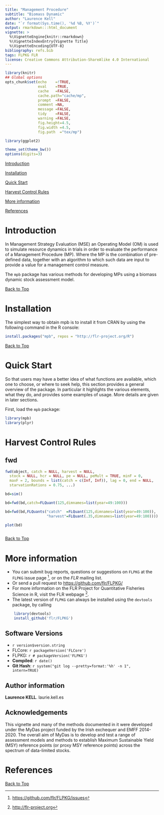 ```yaml
---
title: "Management Procedure"
subtitle: "Biomass Dynamic"
author: "Laurence Kell"
date: "`r format(Sys.time(), '%d %B, %Y')`"
output: rmarkdown:::html_document
vignette: >
  %\VignetteEngine{knitr::rmarkdown}
  %\VignetteIndexEntry{Vignette Title}
  %\VignetteEncoding{UTF-8}
bibliography: refs.bib
tags: FLPKG FLR
license: Creative Commons Attribution-ShareAlike 4.0 International
---
```


```r
library(knitr)
## Global options
opts_chunk$set(echo    =!TRUE,
               eval    =TRUE,
               cache   =FALSE,
               cache.path="cache/mp",
               prompt  =FALSE,
               comment =NA,
               message =FALSE,
               tidy    =FALSE,
               warning =FALSE,
               fig.height=4.5,
               fig.width =4.5,
               fig.path  ="tex/mp")
```


```r
library(ggplot2)

theme_set(theme_bw())
options(digits=3)
```

[](#top)

[Introduction](#Introduction)

[Installation](#Installation)

[Quick Start](#QuickStart)

[Harvest Control Rules](#Harvest)

[More information](#More)

[References](#References)

# Introduction {#Introduction}

In Management Strategy Evaluation (MSE) an Operating Model (OM) is used to simulate resource dynamics in trials in order to evaluate the performance of a Management Procedure (MP). Where the MP is the combination of pre-defined data, together with an algorithm to which such data are input to provide a value for a management control measure. 

The `mpb` package has various methods for developing MPs using a biomass dynamic stock assessment model.

[Back to Top](#top)

# Installation {#Installation}

The simplest way to obtain mpb is to install it from CRAN by using the following command in the R console:

```r
install.packages("mpb", repos = "http://flr-project.org/R")
```

[Back to Top](#top)

# Quick Start {#QuickStart}

So that users may have a better idea of what functions are available, which one to choose, or where to seek help, this section provides a general overview of the package. In particular it highlights the various elements, what they do, and provides some examples of usage. More details are given in later sections.

First, load the `mpb` package:

```r
library(mpb)
library(plyr)
```


# Harvest Control Rules {#Harvest}

## fwd

```r
fwd(object, catch = NULL, harvest = NULL,
  stock = NULL, hcr = NULL, pe = NULL, peMult = TRUE, minF = 0,
  maxF = 2, bounds = list(catch = c(Inf, Inf)), lag = 0, end = NULL,
  starvationRations = 0.75, ...)
```

```r
bd=sim()
```

```r
bd=fwd(bd,catch=FLQuant(125,dimnames=list(year=49:100)))
```

```r
bd=fwd(bd,FLQuants("catch"  =FLQuant(125,dimnames=list(year=49:100)),
                   "harvest"=FLQuant(.35,dimnames=list(year=49:100))))

plot(bd)
```

```r
```


[Back to Top](#top)

# More information {#More}

* You can submit bug reports, questions or suggestions on `FLPKG` at the `FLPKG` issue page ^[<https://github.com/flr/FLPKG/issues>], or on the *FLR* mailing list.
* Or send a pull request to <https://github.com/flr/FLPKG/>
* For more information on the FLR Project for Quantitative Fisheries Science in R, visit the FLR webpage ^[<http://flr-project.org>].
* The latest version of `FLPKG` can always be installed using the `devtools` package, by calling
```r
	library(devtools)
	install_github('flr/FLPKG')
```


## Software Versions

* `r version$version.string`
* FLCore: `r packageVersion('FLCore')`
* FLPKG: `r # packageVersion('FLPKG')`
* **Compiled**: `r date()`
* **Git Hash**: `r system("git log --pretty=format:'%h' -n 1", intern=TRUE)`

## Author information

**Laurence KELL**. laurie.kell.es


## Acknowledgements

This vignette and many of the methods documented in it were developed under the MyDas project funded by the Irish exchequer and EMFF 2014-2020. The overall aim of MyDas is to develop and test a range of assessment models and methods to establish Maximum Sustainable Yield (MSY) reference points (or proxy MSY reference points) across the spectrum of data-limited stocks.

# References {#References}


[Back to Top](#top)
